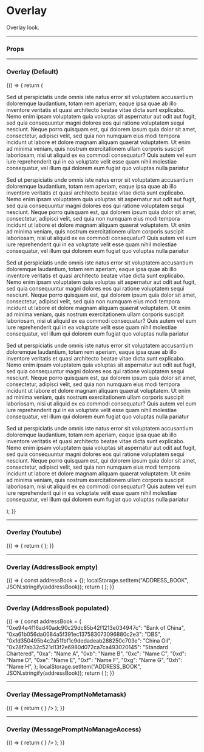 
<Meta title="UI/Overlay" component={Overlay} />

# Overlay

Overlay look.

---

### Props

<Props of={Overlay} />

---

### Overlay (Default)

<Preview>
  <Story name="Textual">
    {() => {
      return (
        <Overlay>
          <Textual title="Textual">
            <p>
              Sed ut perspiciatis unde omnis iste natus error sit voluptatem accusantium doloremque laudantium, totam
              rem aperiam, eaque ipsa quae ab illo inventore veritatis et quasi architecto beatae vitae dicta sunt
              explicabo. Nemo enim ipsam voluptatem quia voluptas sit aspernatur aut odit aut fugit, sed quia
              consequuntur magni dolores eos qui ratione voluptatem sequi nesciunt. Neque porro quisquam est, qui
              dolorem ipsum quia dolor sit amet, consectetur, adipisci velit, sed quia non numquam eius modi tempora
              incidunt ut labore et dolore magnam aliquam quaerat voluptatem. Ut enim ad minima veniam, quis nostrum
              exercitationem ullam corporis suscipit laboriosam, nisi ut aliquid ex ea commodi consequatur? Quis autem
              vel eum iure reprehenderit qui in ea voluptate velit esse quam nihil molestiae consequatur, vel illum qui
              dolorem eum fugiat quo voluptas nulla pariatur
            </p>
            <p>
              Sed ut perspiciatis unde omnis iste natus error sit voluptatem accusantium doloremque laudantium, totam
              rem aperiam, eaque ipsa quae ab illo inventore veritatis et quasi architecto beatae vitae dicta sunt
              explicabo. Nemo enim ipsam voluptatem quia voluptas sit aspernatur aut odit aut fugit, sed quia
              consequuntur magni dolores eos qui ratione voluptatem sequi nesciunt. Neque porro quisquam est, qui
              dolorem ipsum quia dolor sit amet, consectetur, adipisci velit, sed quia non numquam eius modi tempora
              incidunt ut labore et dolore magnam aliquam quaerat voluptatem. Ut enim ad minima veniam, quis nostrum
              exercitationem ullam corporis suscipit laboriosam, nisi ut aliquid ex ea commodi consequatur? Quis autem
              vel eum iure reprehenderit qui in ea voluptate velit esse quam nihil molestiae consequatur, vel illum qui
              dolorem eum fugiat quo voluptas nulla pariatur
            </p>
            <p>
              Sed ut perspiciatis unde omnis iste natus error sit voluptatem accusantium doloremque laudantium, totam
              rem aperiam, eaque ipsa quae ab illo inventore veritatis et quasi architecto beatae vitae dicta sunt
              explicabo. Nemo enim ipsam voluptatem quia voluptas sit aspernatur aut odit aut fugit, sed quia
              consequuntur magni dolores eos qui ratione voluptatem sequi nesciunt. Neque porro quisquam est, qui
              dolorem ipsum quia dolor sit amet, consectetur, adipisci velit, sed quia non numquam eius modi tempora
              incidunt ut labore et dolore magnam aliquam quaerat voluptatem. Ut enim ad minima veniam, quis nostrum
              exercitationem ullam corporis suscipit laboriosam, nisi ut aliquid ex ea commodi consequatur? Quis autem
              vel eum iure reprehenderit qui in ea voluptate velit esse quam nihil molestiae consequatur, vel illum qui
              dolorem eum fugiat quo voluptas nulla pariatur
            </p>
            <p>
              Sed ut perspiciatis unde omnis iste natus error sit voluptatem accusantium doloremque laudantium, totam
              rem aperiam, eaque ipsa quae ab illo inventore veritatis et quasi architecto beatae vitae dicta sunt
              explicabo. Nemo enim ipsam voluptatem quia voluptas sit aspernatur aut odit aut fugit, sed quia
              consequuntur magni dolores eos qui ratione voluptatem sequi nesciunt. Neque porro quisquam est, qui
              dolorem ipsum quia dolor sit amet, consectetur, adipisci velit, sed quia non numquam eius modi tempora
              incidunt ut labore et dolore magnam aliquam quaerat voluptatem. Ut enim ad minima veniam, quis nostrum
              exercitationem ullam corporis suscipit laboriosam, nisi ut aliquid ex ea commodi consequatur? Quis autem
              vel eum iure reprehenderit qui in ea voluptate velit esse quam nihil molestiae consequatur, vel illum qui
              dolorem eum fugiat quo voluptas nulla pariatur
            </p>
            <p>
              Sed ut perspiciatis unde omnis iste natus error sit voluptatem accusantium doloremque laudantium, totam
              rem aperiam, eaque ipsa quae ab illo inventore veritatis et quasi architecto beatae vitae dicta sunt
              explicabo. Nemo enim ipsam voluptatem quia voluptas sit aspernatur aut odit aut fugit, sed quia
              consequuntur magni dolores eos qui ratione voluptatem sequi nesciunt. Neque porro quisquam est, qui
              dolorem ipsum quia dolor sit amet, consectetur, adipisci velit, sed quia non numquam eius modi tempora
              incidunt ut labore et dolore magnam aliquam quaerat voluptatem. Ut enim ad minima veniam, quis nostrum
              exercitationem ullam corporis suscipit laboriosam, nisi ut aliquid ex ea commodi consequatur? Quis autem
              vel eum iure reprehenderit qui in ea voluptate velit esse quam nihil molestiae consequatur, vel illum qui
              dolorem eum fugiat quo voluptas nulla pariatur
            </p>
          </Textual>
        </Overlay>
      );
    }}
  </Story>
</Preview>

---

### Overlay (Youtube)

<Preview>
  <Story name="Youtube">
    {() => {
      return (
        <Overlay>
          <Youtube title="Youtube" youtubeId="tgbNymZ7vqY" />
        </Overlay>
      );
    }}
  </Story>
</Preview>

---

### Overlay (AddressBook empty)

<Preview>
  <Story name="AddressBook Empty">
    {() => {
      const addressBook = {};
      localStorage.setItem("ADDRESS_BOOK", JSON.stringify(addressBook));
      return (
        <Overlay>
          <AddressBook title="Address Book" />
        </Overlay>
      );
    }}
  </Story>
</Preview>

---

### Overlay (AddressBook populated)

<Preview>
  <Story name="AddressBook Populated">
    {() => {
      const addressBook = {
        "0xe94e4f16ad40adc90c29dc85b42f1213e034947c": "Bank of China",
        "0xa61b056da0084a5f391ec137583073096880c2e3": "DBS",
        "0x1d350495b4c2a51fbf1c9dedadeab288250c703e": "China Oil",
        "0x28f7ab32c521d13f2e6980d072ca7ca493020145": "Standard Chartered",
        "0xa": "Name A",
        "0xb": "Name B",
        "0xc": "Name C",
        "0xd": "Name D",
        "0xe": "Name E",
        "0xf": "Name F",
        "0xg": "Name G",
        "0xh": "Name H",
      };
      localStorage.setItem("ADDRESS_BOOK", JSON.stringify(addressBook));
      return (
        <Overlay>
          <AddressBook title="Address Book" />
        </Overlay>
      );
    }}
  </Story>
</Preview>

---

### Overlay (MessagePromptNoMetamask)

<Preview>
  <Story name="MessagePromptNoMetamask">
    {() => {
      return (
        <Overlay>
          <MessagePromptNoMetamask
            title="Metamask not installed"
            titleIcon={
              <SvgIcon>
                <SvgIconXCircle />
              </SvgIcon>
            }
          />
        </Overlay>
      );
    }}
  </Story>
</Preview>

---

### Overlay (MessagePromptNoManageAccess)

<Preview>
  <Story name="MessagePromptNoManageAccess">
    {() => {
      return (
        <Overlay>
          <MessagePromptNoManageAccess
            title="No manage assets access"
            titleIcon={
              <SvgIcon>
                <SvgIconXCircle />
              </SvgIcon>
            }
          />
        </Overlay>
      );
    }}
  </Story>
</Preview>
